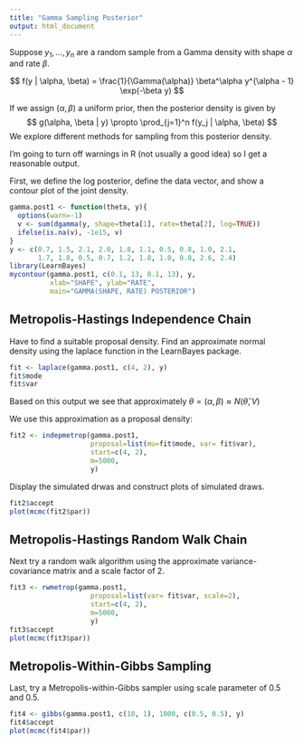```yaml
---
title: "Gamma Sampling Posterior"
output: html_document
---
```


Suppose $y_1, ..., y_n$ are a random sample from a Gamma density with shape $\alpha$ and rate $\beta$.

$$
f(y | \alpha, \beta) = \frac{1}{\Gamma(\alpha)}
\beta^\alpha y^{\alpha - 1} \exp(-\beta y)
$$

If we assign $(\alpha, \beta)$ a uniform prior, then the posterior density is given by
$$
g(\alpha, \beta | y) \propto \prod_{j=1}^n f(y_j | \alpha, \beta)
$$
We explore different methods for sampling from this posterior density.

I'm going to turn off warnings in R (not usually a good idea) so I get a reasonable output.


First, we define the log posterior, define the data vector, and show a contour plot of the joint density.

```r
gamma.post1 <- function(theta, y){
  options(warn=-1)
  v <- sum(dgamma(y, shape=theta[1], rate=theta[2], log=TRUE)) 
  ifelse(is.na(v), -1e15, v)
}
y <- c(0.7, 1.5, 2.1, 2.0, 1.8, 1.1, 0.5, 0.8, 1.0, 2.1, 
       1.7, 1.8, 0.5, 0.7, 1.2, 1.8, 1.0, 0.8, 2.6, 2.4)
library(LearnBayes)
mycontour(gamma.post1, c(0.1, 13, 0.1, 13), y,
          xlab="SHAPE", ylab="RATE",
          main="GAMMA(SHAPE, RATE) POSTERIOR")
```

## Metropolis-Hastings Independence Chain

Have to find a suitable proposal density.  Find an approximate normal density using the laplace function in the LearnBayes package.

```r
fit <- laplace(gamma.post1, c(4, 2), y)
fit$mode
fit$var
```

Based on this output we see that approximately 
$\theta = (\alpha, \beta) \approx N(\hat \theta, V)$

We use this approximation as a proposal density:

```r
fit2 <- indepmetrop(gamma.post1, 
                    proposal=list(mu=fit$mode, var= fit$var),
                    start=c(4, 2),
                    m=5000, 
                    y)
```

Display the simulated drwas and construct plots of simulated draws.

```r
fit2$accept
plot(mcmc(fit2$par))
```

## Metropolis-Hastings Random Walk Chain

Next try a random walk algorithm using the approximate variance-covariance matrix and a scale factor of 2.

```r
fit3 <- rwmetrop(gamma.post1, 
                    proposal=list(var= fit$var, scale=2),
                    start=c(4, 2),
                    m=5000, 
                    y)
fit3$accept
plot(mcmc(fit3$par))
```

## Metropolis-Within-Gibbs Sampling

Last, try a Metropolis-within-Gibbs sampler using scale parameter of 0.5 and 0.5.

```r
fit4 <- gibbs(gamma.post1, c(10, 1), 1000, c(0.5, 0.5), y)
fit4$accept
plot(mcmc(fit4$par))
```

